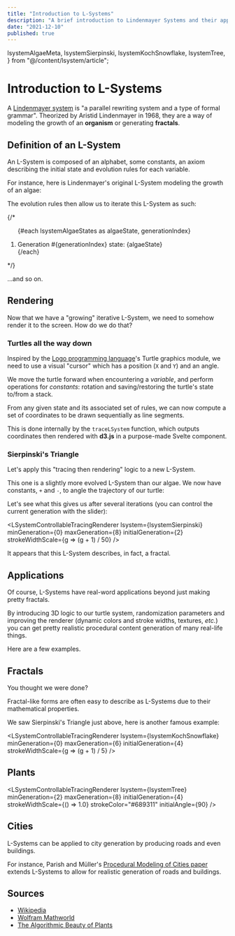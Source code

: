 ```yaml
---
title: "Introduction to L-Systems"
description: "A brief introduction to Lindenmayer Systems and their applications."
date: "2021-12-10"
published: true
---
```


  lsystemAlgaeMeta,
  lsystemSierpinski,
  lsystemKochSnowflake,
  lsystemTree,
} from "@/content/lsystem/article";

# Introduction to L-Systems

A [Lindenmayer system](https://www.wikiwand.com/en/L-system) is "a parallel rewriting system and a type of formal grammar". Theorized by Aristid Lindenmayer in 1968, they are a way of modeling the growth of an **organism** or generating **fractals**.

## Definition of an L-System

An L-System is composed of an alphabet, some constants, an axiom describing the initial state and evolution rules for each variable.

For instance, here is Lindenmayer's original L-System modeling the growth of an algae:

<LSystemDescriptorWidget descriptor={lsystemAlgaeMeta.lsystemAlgaeDescriptor} />

The evolution rules then allow us to iterate this L-System as such:

{/* <ol class="flex flex-col">
{#each lsystemAlgaeStates as algaeState, generationIndex}
  <li>Generation #{generationIndex} state: {algaeState}</li>
{/each}
</ol> */}

...and so on.

## Rendering

Now that we have a "growing" iterative L-System, we need to somehow render it to the screen. How do we do that?

### Turtles all the way down

Inspired by the [Logo programming language](<https://en.wikipedia.org/wiki/Logo_(programming_language)>)'s Turtle graphics module, we need to use a visual "cursor" which has a position (`X` and `Y`) and an angle.

We move the turtle forward when encountering a _variable_, and perform operations for _constants_: rotation and saving/restoring the turtle's state to/from a stack.

From any given state and its associated set of rules, we can now compute a set of coordinates to be drawn sequentially as line segments.

This is done internally by the `traceLSystem` function, which outputs coordinates then rendered with **d3.js** in a purpose-made Svelte component.

### Sierpinski's Triangle

Let's apply this "tracing then rendering" logic to a new L-System.

This one is a slightly more evolved L-System than our algae. We now have constants, `+` and `-`, to angle the trajectory of our turtle:

<LSystemDescriptorWidget descriptor={lsystemSierpinski.descriptor} />

Let's see what this gives us after several iterations (you can control the current generation with the slider):

<LSystemControllableTracingRenderer
  lsystem={lsystemSierpinski}
  minGeneration={0}
  maxGeneration={8}
  initialGeneration={2}
  strokeWidthScale={g => (g + 1) / 50}
/>

It appears that this L-System describes, in fact, a fractal.

## Applications

Of course, L-Systems have real-word applications beyond just making pretty fractals.

By introducing 3D logic to our turtle system, randomization parameters and improving the renderer (dynamic colors and stroke widths, textures, _etc._) you can get pretty realistic procedural content generation of many real-life things.

Here are a few examples.

## Fractals

You thought we were done?

Fractal-like forms are often easy to describe as L-Systems due to their mathematical properties.

We saw Sierpinski's Triangle just above, here is another famous example:

<LSystemDescriptorWidget descriptor={lsystemKochSnowflake.descriptor} />

<LSystemControllableTracingRenderer
  lsystem={lsystemKochSnowflake}
  minGeneration={0}
  maxGeneration={6}
  initialGeneration={4}
  strokeWidthScale={g => (g + 1) / 5}
/>

## Plants

<LSystemDescriptorWidget descriptor={lsystemTree.descriptor} />

<LSystemControllableTracingRenderer
  lsystem={lsystemTree}
  minGeneration={2}
  maxGeneration={8}
  initialGeneration={4}
  strokeWidthScale={() => 1.0}
  strokeColor="#689311"
  initialAngle={90}
/>

## Cities

L-Systems can be applied to city generation by producing roads and even buildings.

For instance, Parish and Müller's [Procedural Modeling of Cities paper](https://www.researchgate.net/publication/220720591_Procedural_Modeling_of_Cities) extends L-Systems to allow for realistic generation of roads and buildings.

## Sources

- [Wikipedia](https://www.wikiwand.com/en/L-system)
- [Wolfram Mathworld](https://mathworld.wolfram.com/LindenmayerSystem.html)
- [The Algorithmic Beauty of Plants](http://algorithmicbotany.org/papers/#abop)
